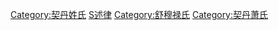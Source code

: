 {{Catnav|頁面分類|...|系譜學|姓氏|依語言分類姓氏|漢字姓氏|複姓}}
{{catmore}}

{{DEFAULTSORT:述律}}
[[Category:契丹姓氏|Category:契丹姓氏]]
[[Category:複姓|S述律]]
[[Category:舒穆禄氏|Category:舒穆禄氏]]
[[Category:契丹萧氏|Category:契丹萧氏]]